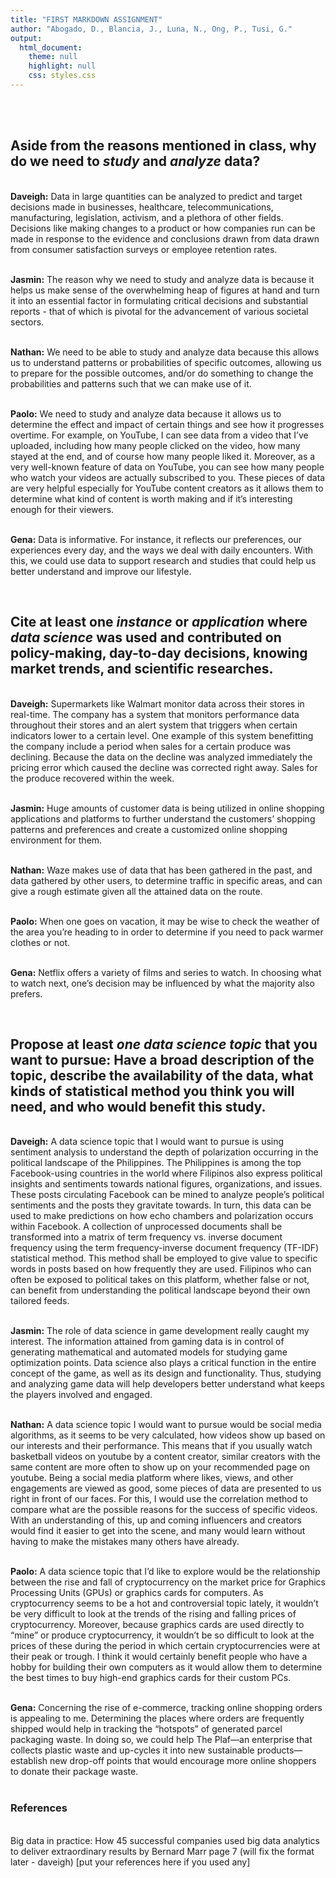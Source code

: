 ```yaml
---
title: "FIRST MARKDOWN ASSIGNMENT"
author: "Abogado, D., Blancia, J., Luna, N., Ong, P., Tusi, G."
output: 
  html_document:
    theme: null
    highlight: null
    css: styles.css
---
```

<br>
<br>
<h2>Aside from the reasons mentioned in class, why do we need to *study* and *analyze* data?</h2>
<br>
**Daveigh:** Data in large quantities can be analyzed to predict and target decisions made in businesses, healthcare, telecommunications, manufacturing, legislation, activism, and a plethora of other fields. Decisions like making changes to a product or how companies run can be made in response to the evidence and conclusions drawn from data drawn from consumer satisfaction surveys or employee retention rates. <br><br>

**Jasmin:** The reason why we need to study and analyze data is because it helps us make sense of the overwhelming heap of figures at hand and turn it into an essential factor in formulating critical decisions and substantial reports - that of which is pivotal for the advancement of various societal sectors. <br><br>

**Nathan:** We need to be able to study and analyze data because this allows us to understand patterns or probabilities of specific outcomes, allowing us to prepare for the possible outcomes, and/or do something to change the probabilities and patterns such that we can make use of it.<br><br>

**Paolo:** We need to study and analyze data because it allows us to determine the effect and impact of certain things and see how it progresses overtime. For example, on YouTube, I can see data from a video that I've uploaded, including how many people clicked on the video, how many stayed at the end, and of course how many people liked it. Moreover, as a very well-known feature of data on YouTube, you can see how many people who watch your videos are actually subscribed to you. These pieces of data are very helpful especially for YouTube content creators as it allows them to determine what kind of content is worth making and if it's interesting enough for their viewers. <br><br>

**Gena:** Data is informative. For instance, it reflects our preferences, our experiences every day, and the ways we deal with daily encounters. With this, we could use data to support research and studies that could help us better understand and improve our lifestyle. <br>

<br>
<h2>Cite at least one *instance* or *application* where *data science* was used and contributed on policy-making, day-to-day decisions, knowing market trends, and scientific researches.</h2>
<br>
**Daveigh:** Supermarkets like Walmart monitor data across their stores in real-time. The company has a system that monitors performance data throughout their stores and an alert system that triggers when certain indicators lower to a certain level. One example of this system benefitting the company include a period when sales for a certain produce was declining. Because the data on the decline was analyzed immediately the pricing error which caused the decline was corrected right away. Sales for the produce recovered within the week. <br><br>

**Jasmin:** Huge amounts of customer data is being utilized in online shopping applications and platforms to further understand the customers' shopping patterns and preferences and create a customized online shopping environment for them. <br><br>

**Nathan:** Waze makes use of data that has been gathered in the past, and data gathered by other users, to determine traffic in specific areas, and can give a rough estimate given all the attained data on the route.<br><br>

**Paolo:** When one goes on vacation, it may be wise to check the weather of the area you're heading to in order to determine if you need to pack warmer clothes or not. <br><br>

**Gena:** Netflix offers a variety of films and series to watch. In choosing what to watch next, one’s decision may be influenced by what the majority also prefers. <br>

<br>
<h2>Propose at least *one data science topic* that you want to pursue: Have a broad description of the topic, describe the availability of the data, what kinds of statistical method you think you will need, and who would benefit this study.</h2>
<br>
**Daveigh:** A data science topic that I would want to pursue is using sentiment analysis to understand the depth of polarization occurring in the political landscape of the Philippines. The Philippines is among the top Facebook-using countries in the world where Filipinos also express political insights and sentiments towards national figures, organizations, and issues. These posts circulating Facebook can be mined to analyze people’s political sentiments and the posts they gravitate towards. In turn, this data can be used to make predictions on how echo chambers and polarization occurs within Facebook. A collection of unprocessed documents shall be transformed into a matrix of term frequency vs. inverse document frequency using the term frequency-inverse document frequency (TF-IDF) statistical method. This method shall be employed to give value to specific words in posts based on how frequently they are used. Filipinos who can often be exposed to political takes on this platform, whether false or not, can benefit from understanding the political landscape beyond their own tailored feeds.<br><br>

**Jasmin:** The role of data science in game development really caught my interest. The information attained from gaming data is in control of generating mathematical and automated models for studying game optimization points. Data science also plays a critical function in the entire concept of the game, as well as its design and functionality. Thus, studying and analyzing game data will help developers better understand what keeps the players involved and engaged. <br><br>

**Nathan:** A data science topic I would want to pursue would be social media algorithms, as it seems to be very calculated, how videos show up based on our interests and their performance. This means that if you usually watch basketball videos on youtube by a content creator, similar creators with the same content are more often to show up on your recommended page on youtube. Being a social media platform where likes, views, and other engagements are viewed as good, some pieces of data are presented to us right in front of our faces. For this, I would use the correlation method to compare what are the possible reasons for the success of specific videos. With an understanding of this, up and coming influencers and creators would find it easier to get into the scene, and many would learn without having to make the mistakes many others have already.<br><br>

**Paolo:** A data science topic that I'd like to explore would be the relationship between the rise and fall of cryptocurrency on the market price for Graphics Processing Units (GPUs) or graphics cards for computers. As cryptocurrency seems to be a hot and controversial topic lately, it wouldn't be very difficult to look at the trends of the rising and falling prices of cryptocurrency. Moreover, because graphics cards are used directly to "mine" or produce cryptocurrency, it wouldn't be so difficult to look at the prices of these during the period in which certain cryptocurrencies were at their peak or trough. I think it would certainly benefit people who have a hobby for building their own computers as it would allow them to determine the best times to buy high-end graphics cards for their custom PCs.<br><br>

**Gena:** Concerning the rise of e-commerce, tracking online shopping orders is appealing to me. Determining the places where orders are frequently shipped would help in tracking the "hotspots" of generated parcel packaging waste. In doing so, we could help The Plaf—an enterprise that collects plastic waste and up-cycles it into new sustainable products—establish new drop-off points that would encourage more online shoppers to donate their package waste. 
<br><br>

<h3>References</h3>
<br>
Big data in practice: How 45 successful companies used big data analytics to deliver extraordinary results by Bernard Marr page 7 (will fix the format later - daveigh)
[put your references here if you used any]

